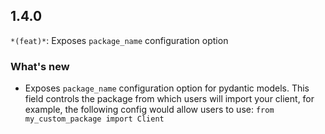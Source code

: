 ## 1.4.0
`*(feat)*`: Exposes `package_name` configuration option

### What's new
- Exposes `package_name` configuration option for pydantic models. This field controls the package from which users will import your client, for example, the following config would allow users to use: `from my_custom_package import Client`

